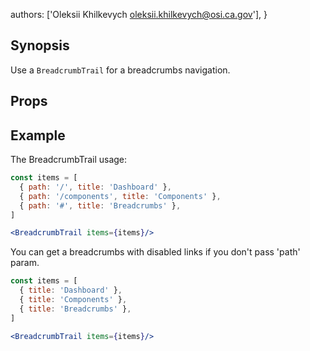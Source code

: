 
  authors: ['Oleksii Khilkevych <oleksii.khilkevych@osi.ca.gov>'],
}

## Synopsis

Use a `BreadcrumbTrail` for a breadcrumbs navigation.
 <Breadcrumbs/>

## Props

<PropTable docgen={Docgen.BreadcrumbTrail} />

## Example

The BreadcrumbTrail usage:

<Breadcrumbs/>

```jsx
const items = [
  { path: '/', title: 'Dashboard' },
  { path: '/components', title: 'Components' },
  { path: '#', title: 'Breadcrumbs' },
]

<BreadcrumbTrail items={items}/>
```

You can get a breadcrumbs with disabled links if you don't pass 'path' param.

<DisabledBreadcrumbs/>

```jsx
const items = [
  { title: 'Dashboard' },
  { title: 'Components' },
  { title: 'Breadcrumbs' },
]

<BreadcrumbTrail items={items}/>
```
